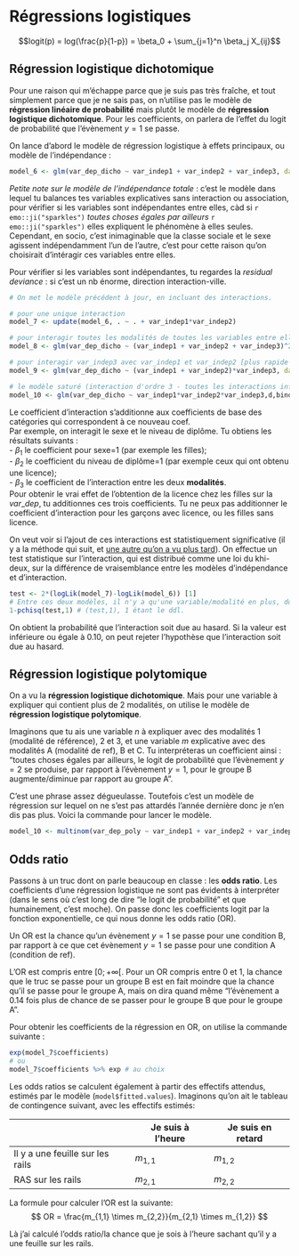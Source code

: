 
# Régressions logistiques {#reg-log}

$$logit(p) = log(\frac{p}{1-p}) = \beta_0 + \sum_{j=1}^n \beta_j X_{ij}$$

## Régression logistique dichotomique

Pour une raison qui m'échappe parce que je suis pas très fraîche, et tout simplement parce que je ne sais pas, on n'utilise pas le modèle de **régression linéaire de probabilité** mais plutôt le modèle de **régression logistique dichotomique**. Pour les coefficients, on parlera de l'effet du logit de probabilité que l'évènement $y=1$ se passe.

On lance d'abord le modèle de régression logistique à effets principaux, ou modèle de l'indépendance :

```r
model_6 <- glm(var_dep_dicho ~ var_indep1 + var_indep2 + var_indep3, data = d, weights = poids, family=binomial)
```

*Petite note sur le modèle de l'indépendance totale* : c'est le modèle dans lequel tu balances tes variables explicatives sans interaction ou association, pour vérifier si les variables sont indépendantes entre elles, càd si `r emo::ji("sparkles")` *toutes choses égales par ailleurs* `r emo::ji("sparkles")` elles expliquent le phénomène à elles seules. Cependant, en socio, c'est inimaginable que la classe sociale et le sexe agissent indépendamment l'un de l'autre, c'est pour cette raison qu'on choisirait d'intéragir ces variables entre elles.

Pour vérifier si les variables sont indépendantes, tu regardes la *residual deviance* : si c'est un nb énorme, direction interaction-ville.

```r
# On met le modèle précédent à jour, en incluant des interactions.

# pour une unique interaction  
model_7 <- update(model_6, . ~ . + var_indep1*var_indep2)

# pour interagir toutes les modalités de toutes les variables entre elles (interaction d'ordre 2)  
model_8 <- glm(var_dep_dicho ~ (var_indep1 + var_indep2 + var_indep3)^2, data = d, weights = poids, family=binomial)  

# pour interagir var_indep3 avec var_indep1 et var_indep2 [plus rapide que d'écrire individuellement chaque interaction]
model_9 <- glm(var_dep_dicho ~ (var_indep1 + var_indep2)*var_indep3, data = d, weights = poids, family=binomial) 

# le modèle saturé (interaction d'ordre 3 - toutes les interactions inférieures seront directement inclues)
model_10 <- glm(var_dep_dicho ~ var_indep1*var_indep2*var_indep3,d,binomial)
```

Le coefficient d'interaction s'additionne aux coefficients de base des catégories qui correspondent à ce nouveau coef.\
Par exemple, on interagit le sexe et le niveau de diplôme. Tu obtiens les résultats suivants :\
- $\beta_1$ le coefficient pour sexe=1 (par exemple les filles);\
- $\beta_2$ le coefficient du niveau de diplôme=1 (par exemple ceux qui ont obtenu une licence);\
- $\beta_3$ le coefficient de l'interaction entre les deux **modalités**.\
Pour obtenir le vrai effet de l'obtention de la licence chez les filles sur la $var\_dep$, tu additionnes ces trois coefficients. Tu ne peux pas additionner le coefficient d'interaction pour les garçons avec licence, ou les filles sans licence.

On veut voir si l'ajout de ces interactions est statistiquement significative (il y a la méthode qui suit, et [une autre qu'on a vu plus tard](#analyse-de-deviance)). On effectue un test statistique sur l'interaction, qui est distribué comme une loi du khi-deux, sur la différence de vraisemblance entre les modèles d'indépendance et d'interaction.

```r
test <- 2*(logLik(model_7)-logLik(model_6)) [1]
# Entre ces deux modèles, il n'y a qu'une variable/modalité en plus, donc le degré de liberté est de 1 (je sais plus pourquoi).
1-pchisq(test,1) # (test,1), 1 étant le ddl.
```

On obtient la probabilité que l'interaction soit due au hasard. Si la valeur est inférieure ou égale à 0.10, on peut rejeter l'hypothèse que l'interaction soit due au hasard.

## Régression logistique polytomique

On a vu la **régression logistique dichotomique**. Mais pour une variable à expliquer qui contient plus de 2 modalités, on utilise le modèle de **régression logistique polytomique**.

Imaginons que tu ais une variable $n$ à expliquer avec des modalités 1 (modalité de référence), 2 et 3, et une variable $m$ explicative avec des modalités A (modalité de ref), B et C. Tu interpréteras un coefficient ainsi : "toutes choses égales par ailleurs, le logit de probabilité que l'évènement $y=2$ se produise, par rapport à l'évènement $y=1$, pour le groupe B augmente/diminue par rapport au groupe A".

C'est une phrase assez dégueulasse. Toutefois c'est un modèle de régression sur lequel on ne s'est pas attardés l'année dernière donc je n'en dis pas plus. Voici la commande pour lancer le modèle.

```r
model_10 <- multinom(var_dep_poly ~ var_indep1 + var_indep2 + var_indep3, data=d, weights=poids)
```

## Odds ratio {#odds-ratio-complet}

Passons à un truc dont on parle beaucoup en classe : les **odds ratio**. Les coefficients d'une régression logistique ne sont pas évidents à interpréter (dans le sens où c'est long de dire "le logit de probabilité" et que humainement, c'est moche). On passe donc les coefficients logit par la fonction exponentielle, ce qui nous donne les odds ratio (OR).

Un OR est la chance qu'un évènement $y=1$ se passe pour une condition B, par rapport à ce que cet évènement $y=1$ se passe pour une condition A (condition de ref).

L'OR est compris entre $[0;+\infty[$. Pour un OR compris entre 0 et 1, la chance que le truc se passe pour un groupe B est en fait moindre que la chance qu'il se passe pour le groupe A, mais on dira quand même "l'évènement a 0.14 fois plus de chance de se passer pour le groupe B que pour le groupe A".

Pour obtenir les coefficients de la régression en OR, on utilise la commande suivante :

```r
exp(model_7$coefficients)
# ou
model_7$coefficients %>% exp # au choix
```

Les odds ratios se calculent également à partir des effectifs attendus, estimés par le modèle (`model$fitted.values`). Imaginons qu'on ait le tableau de contingence suivant, avec les effectifs estimés:

| |Je suis à l'heure|Je suis en retard|
|-|-|-|
|Il y a une feuille sur les rails|$m_{1,1}$|$m_{1,2}$|
|RAS sur les rails|$m_{2,1}$|$m_{2,2}$|

La formule pour calculer l'OR est la suivante:
$$ OR = \frac{m_{1,1} \times m_{2,2}}{m_{2,1} \times m_{1,2}} $$

Là j'ai calculé l'odds ratio/la chance que je sois à l'heure sachant qu'il y a une feuille sur les rails.